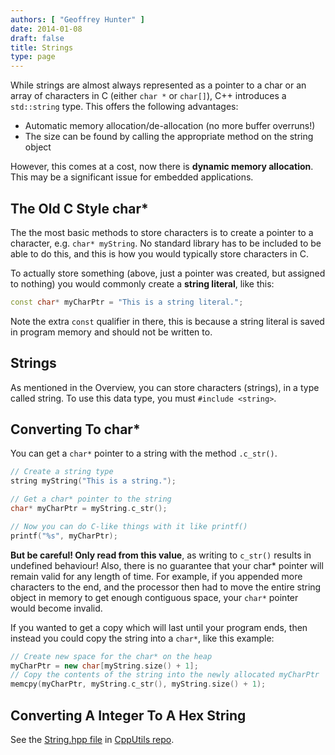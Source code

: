 ```yaml
---
authors: [ "Geoffrey Hunter" ]
date: 2014-01-08
draft: false
title: Strings
type: page
---
```



While strings are almost always represented as a pointer to a char or an array of characters in C (either `char *` or `char[]`), C++ introduces a `std::string` type. This offers the following advantages:

* Automatic memory allocation/de-allocation (no more buffer overruns!)
* The size can be found by calling the appropriate method on the string object

However, this comes at a cost, now there is **dynamic memory allocation**. This may be a significant issue for embedded applications.

## The Old C Style char*

The the most basic methods to store characters is to create a pointer to a character, e.g. `char* myString`. No standard library has to be included to be able to do this, and this is how you would typically store characters in C.

To actually store something (above, just a pointer was created, but assigned to nothing) you would commonly create a **string literal**, like this:

```c++    
const char* myCharPtr = "This is a string literal.";
```

Note the extra `const` qualifier in there, this is because a string literal is saved in program memory and should not be written to.

## Strings

As mentioned in the Overview, you can store characters (strings), in a type called string. To use this data type, you must `#include <string>`.

## Converting To char*

You can get a `char*` pointer to a string with the method `.c_str()`.

```c++    
// Create a string type
string myString("This is a string.");

// Get a char* pointer to the string
char* myCharPtr = myString.c_str();

// Now you can do C-like things with it like printf()
printf("%s", myCharPtr);
```

**But be careful! Only read from this value**, as writing to `c_str()` results in undefined behaviour! Also, there is no guarantee that your char* pointer will remain valid for any length of time. For example, if you appended more characters to the end, and the processor then had to move the entire string object in memory to get enough contiguous space, your `char*` pointer would become invalid.

If you wanted to get a copy which will last until your program ends, then instead you could copy the string into a `char*`, like this example:

```c++    
// Create new space for the char* on the heap
myCharPtr = new char[myString.size() + 1];
// Copy the contents of the string into the newly allocated myCharPtr
memcpy(myCharPtr, myString.c_str(), myString.size() + 1);
```

## Converting A Integer To A Hex String

See the [String.hpp file](https://github.com/gbmhunter/CppUtils/blob/master/include/CppUtils/StrConv.hpp) in [CppUtils repo](https://github.com/gbmhunter/CppUtils).
